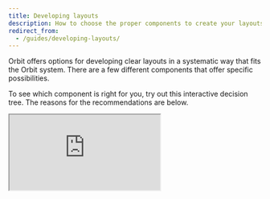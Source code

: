 ```yaml
---
title: Developing layouts
description: How to choose the proper components to create your layouts.
redirect_from:
  - /guides/developing-layouts/
---
```


Orbit offers options for developing clear layouts in a systematic way that fits the Orbit system.
There are a few different components that offer specific possibilities.

To see which component is right for you, try out this interactive decision tree.
The reasons for the recommendations are below.

<iframe
  title="Interactive decision tree for layout components"
  style={{ border: "1px solid rgba(0, 0, 0, 0.1)", width: "700px", height: "350px" }}
  src="https://www.figma.com/embed?embed_host=share&amp;url=https%3A%2F%2Fwww.figma.com%2Fproto%2FA90hZFLfuo4C69QvApNuRw%2FLayout-component-guide%3Fnode-id%3D1%253A179%26scaling%3Dmin-zoom"
  allowFullScreen
/>

Each of the five basic layout components has specific cases where it's used:

| Component | Use cases                                                                                                                                                                                                                                                                                                                                                            |
| --------- | -------------------------------------------------------------------------------------------------------------------------------------------------------------------------------------------------------------------------------------------------------------------------------------------------------------------------------------------------------------------- |
| Layout    | Fixed page layouts                                                                                                                                                                                                                                                                                                                                                   |
| Grid      | General screen layout (including modals)                                                                                                                                                                                                                                                                                                                             |
| Box       | Component layout, positioning,spacing, visual style (universal building block for layouts)                                                                                                                                                                                                                                                                           |
| Stack     | For single-direction groups of components <ul><li>Adds space between elements horizontally **_or_** vertically</li><li>Can be a column</li><li>Container can be inline</li><li>Offers more options for each direction (between & around in justify and stretch in align)</li><li>More flex options: shrink, grow, basis</li><li>Option for wrap or no wrap</li></ul> |
| Inline    | For groups of components that could go in both directions<ul><li>Adds space between elements horizontally **_and_** vertically</li><li>Can't force a column</li><li>Container can't be inline (only contents)</li><li>Always wraps</li></ul>                                                                                                                         |

## Components

### Page layout

For laying out everything on a screen there are two basic options:

- [Layout](/components/layout/layout/)
- [Grid](/components/layout/grid/)

The Layout component offers three basic options for columns.
These can be slightly customized in terms of when they appear.
But the basic format is set.

Grids offer more flexibility in laying out your screens.
It lets you set up rows and columns for your screens
that can change based on screen size and media queries.
There are many more options that you have to set.

### Building block

To build your screens, Orbit offers the basic building block of a [box](/components/layout/box/).

It provides a range of options on **position**, **layout**, **spacing**, and **visuals**.
Use it within your page layout to get your components exactly where you want them.

The many options available offer you freedom for your layouts.
But it also means you have more things you need to set.

Boxes work well for positioning and providing spacing
for both individual and groups of components.

### Groups of components

In addition to boxes,
there are two components that offer consistent **spacing** for groups of components:

- [Stack](/components/layout/stack/)
- [Inline](/components/layout/inline/)

Stacks work when you want to focus on a group of components laid out in a single direction.
The direction can be either horizontal or vertical
and there are lots of options for the components to fit into the space.
In all cases, there is consistent spacing in a single direction.

Inline components give you consistent spacing both horizontally and vertically.
They work for sets of components that might span multiple lines.
There are fewer options for fitting the components into the space,
but there is consistent spacing in two directions.
